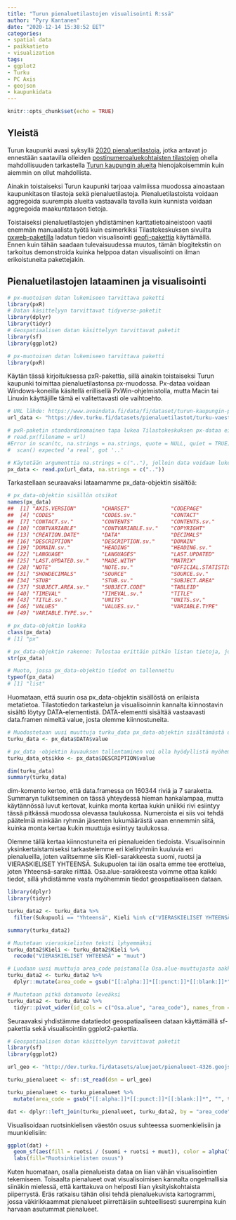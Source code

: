 ```yaml
---
title: "Turun pienaluetilastojen visualisointi R:ssä"
author: "Pyry Kantanen"
date: "2020-12-14 15:38:52 EET"
categories:
- spatial data
- paikkatieto
- visualization
tags:
- ggplot2
- Turku
- PC Axis
- geojson
- kaupunkidata
---
```


```r
knitr::opts_chunk$set(echo = TRUE)
```

## Yleistä

Turun kaupunki avasi syksyllä [2020 pienaluetilastoja](https://data.lounaistieto.fi/data/fi/dataset/turun-kaupungin-pienaluetilastoja), jotka antavat jo ennestään saatavilla olleiden [postinumeroaluekohtaisten tilastojen](https://www.stat.fi/org/avoindata/paikkatietoaineistot/paavo.html) ohella mahdollisuuden tarkastella [Turun kaupungin alueita](https://www.avoindata.fi/data/fi/dataset/turun-kaupungin-aluejakoja) hienojakoisemmin kuin aiemmin on ollut mahdollista. 

Ainakin toistaiseksi Turun kaupunki tarjoaa valmiissa muodossa ainoastaan kaupunkitason tilastoja sekä pienaluetilastoja. Pienaluetilastoista voidaan aggregoida suurempia alueita vastaavalla tavalla kuin kunnista voidaan aggregoida maakuntatason tietoja.

Toistaiseksi pienaluetilastojen yhdistäminen karttatietoaineistoon vaatii enemmän manuaalista työtä kuin esimerkiksi Tilastokeskuksen sivuilta [pxweb-paketilla](https://CRAN.R-project.org/package=pxweb) ladatun tiedon visualisointi [geofi-pakettia](https://ropengov.org/fi/2020/02/r-paketti-geofi-tilastokeskuksen-avointen-paikkatietoaineistojen-k%C3%A4ytt%C3%B6%C3%B6n/) käyttämällä. Ennen kuin tähän saadaan tulevaisuudessa muutos, tämän blogitekstin on tarkoitus demonstroida kuinka helppoa datan visualisointi on ilman erikoistuneita pakettejakin.

## Pienaluetilastojen lataaminen ja visualisointi

```r
# px-muotoisen datan lukemiseen tarvittava paketti
library(pxR)
# Datan käsittelyyn tarvittavat tidyverse-paketit
library(dplyr)
library(tidyr)
# Geospatiaalisen datan käsittelyyn tarvittavat paketit
library(sf)
library(ggplot2)
```

```r
# px-muotoisen datan lukemiseen tarvittava paketti
library(pxR)
```

Käytän tässä kirjoituksessa pxR-pakettia, sillä ainakin toistaiseksi Turun kaupunki toimittaa pienaluetilastonsa px-muodossa. Px-dataa voidaan Windows-koneilla käsitellä erillisellä PxWin-ohjelmistolla, mutta Macin tai Linuxin käyttäjille tämä ei valitettavasti ole vaihtoehto.

```r

# URL lähde: https://www.avoindata.fi/data/fi/dataset/turun-kaupungin-pienaluetilastoja
url_data <- "https://dev.turku.fi/datasets/pienaluetilastot/turku-vaesto_ian_ja_sukupuolen_mukaan-varak_12nh.px"

# pxR-paketin standardinomainen tapa lukea Tilastokeskuksen px-dataa ei toimi:
# read.px(filename = url)
#Error in scan(tc, na.strings = na.strings, quote = NULL, quiet = TRUE) : 
#  scan() expected 'a real', got '..'

# Käytetään argumenttia na.strings = c(".."), jolloin data voidaan lukea
px_data <- read.px(url_data, na.strings = c(".."))
```

Tarkastellaan seuraavaksi lataamamme px_data-objektin sisältöä:

```r

# px_data-objektin sisällön otsikot
names(px_data)
##  [1] "AXIS.VERSION"        "CHARSET"             "CODEPAGE"           
##  [4] "CODES"               "CODES.sv."           "CONTACT"            
##  [7] "CONTACT.sv."         "CONTENTS"            "CONTENTS.sv."       
## [10] "CONTVARIABLE"        "CONTVARIABLE.sv."    "COPYRIGHT"          
## [13] "CREATION.DATE"       "DATA"                "DECIMALS"           
## [16] "DESCRIPTION"         "DESCRIPTION.sv."     "DOMAIN"             
## [19] "DOMAIN.sv."          "HEADING"             "HEADING.sv."        
## [22] "LANGUAGE"            "LANGUAGES"           "LAST.UPDATED"       
## [25] "LAST.UPDATED.sv."    "MADE.WITH"           "MATRIX"             
## [28] "NOTE"                "NOTE.sv."            "OFFICIAL.STATISTICS"
## [31] "SHOWDECIMALS"        "SOURCE"              "SOURCE.sv."         
## [34] "STUB"                "STUB.sv."            "SUBJECT.AREA"       
## [37] "SUBJECT.AREA.sv."    "SUBJECT.CODE"        "TABLEID"            
## [40] "TIMEVAL"             "TIMEVAL.sv."         "TITLE"              
## [43] "TITLE.sv."           "UNITS"               "UNITS.sv."          
## [46] "VALUES"              "VALUES.sv."          "VARIABLE.TYPE"      
## [49] "VARIABLE.TYPE.sv."

# px_data-objektin luokka
class(px_data)
# [1] "px"

# px_data-objektin rakenne: Tulostaa erittäin pitkän listan tietoja, jota en toista tässä esimerkissä
str(px_data)

# Muoto, jossa px_data-objektin tiedot on tallennettu
typeof(px_data)
# [1] "list"
```

Huomataan, että suurin osa px_data-objektin sisällöstä on erilaista metatietoa. Tilastotiedon tarkastelun ja visualisoinnin kannalta kiinnostavin sisältö löytyy DATA-elementistä. DATA-elementti sisältää vastaavasti data.framen nimeltä value, josta olemme kiinnostuneita.

```r
# Muodostetaan uusi muuttuja turku_data px_data-objektin sisältämästä data.framesta
turku_data <- px_data$DATA$value

# px_data -objektin kuvauksen tallentaminen voi olla hyödyllistä myöhemmin
turku_data_otsikko <- px_data$DESCRIPTION$value

dim(turku_data)
summary(turku_data)
```

dim-komento kertoo, että data.framessa on 160344 riviä ja 7 saraketta. Summaryn tulkitseminen on tässä yhteydessä hieman hankalampaa, mutta käytännössä luvut kertovat, kuinka monta kertaa kukin uniikki rivi esiintyy tässä pitkässä muodossa olevassa taulukossa. Numeroista ei siis voi tehdä päätelmiä minkään ryhmän jäsenten lukumäärästä vaan ennemmin siitä, kuinka monta kertaa kukin muuttuja esiintyy taulukossa.

Olemme tällä kertaa kiinnostuneita eri pienalueiden tiedoista. Visualisoinnin yksinkertaistamiseksi tarkastelemme eri kieliryhmiin kuuluvia eri pienalueilla, joten valitsemme siis Kieli-sarakkeesta suomi, ruotsi ja VIERASKIELISET YHTEENSÄ. Sukupuolen tai iän osalta emme tee erottelua, joten Yhteensä-sarake riittää. Osa.alue-sarakkeesta voimme ottaa kaikki tiedot, sillä yhdistämme vasta myöhemmin tiedot geospatiaaliseen dataan.

```r
library(dplyr)
library(tidyr)
```

```r
turku_data2 <- turku_data %>% 
  filter(Sukupuoli == "Yhteensä", Kieli %in% c("VIERASKIELISET YHTEENSÄ", "ruotsi", "suomi"), Ikä == "Yhteensä")

summary(turku_data2)

# Muutetaan vieraskielisten teksti lyhyemmäksi
turku_data2$Kieli <- turku_data2$Kieli %>% 
  recode("VIERASKIELISET YHTEENSÄ" = "muut")

# Luodaan uusi muuttuja area_code poistamalla Osa.alue-muuttujasta aakkoset, välimerkit ja välilyönnit
turku_data2 <- turku_data2 %>% 
  dplyr::mutate(area_code = gsub("[[:alpha:]]*[[:punct:]]*[[:blank:]]*", "", turku_data2$Osa.alue))

# Muutetaan pitkä datamuoto leveäksi
turku_data2 <- turku_data2 %>% 
  tidyr::pivot_wider(id_cols = c("Osa.alue", "area_code"), names_from = "Kieli", values_from = "value")

```

Seuraavaksi yhdistämme datatiedot geospatiaaliseen dataan käyttämällä sf-pakettia sekä visualisointiin ggplot2-pakettia.

```r
# Geospatiaalisen datan käsittelyyn tarvittavat paketit
library(sf)
library(ggplot2)
```

```r

url_geo <- "http://dev.turku.fi/datasets/aluejaot/pienalueet-4326.geojson"

turku_pienalueet <- sf::st_read(dsn = url_geo)

turku_pienalueet <- turku_pienalueet %>% 
  mutate(area_code = gsub("[[:alpha:]]*[[:punct:]]*[[:blank:]]*", "", turku_pienalueet$id))

dat <- dplyr::left_join(turku_pienalueet, turku_data2, by = "area_code")

```

Visualisoidaan ruotsinkielisen väestön osuus suhteessa suomenkielisiin ja muunkielisiin: 

```r
ggplot(dat) +
  geom_sf(aes(fill = ruotsi / (suomi + ruotsi + muut)), color = alpha("white", 1/3)) +
  labs(fill="Ruotsinkielisten osuus")
```

Kuten huomataan, osalla pienalueista dataa on liian vähän visualisointien tekemiseen. Toisaalta pienalueet ovat visualisoimisen kannalta ongelmallisia siinäkin mielessä, että karttakuva on helposti liian yksityiskohtaista piiperrystä. Eräs ratkaisu tähän olisi tehdä pienaluekuvista kartogrammi, jossa väkirikkaammat pienalueet piirrettäisiin suhteellisesti suurempina kuin harvaan asutummat pienalueet.